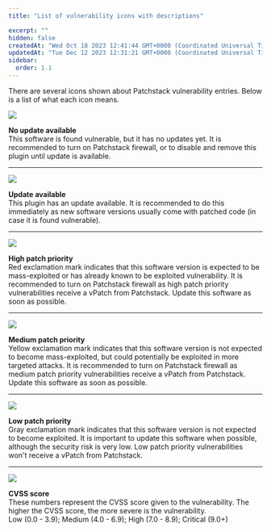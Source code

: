 ```yaml
---
title: "List of vulnerability icons with descriptions"

excerpt: ""
hidden: false
createdAt: "Wed Oct 18 2023 12:41:44 GMT+0000 (Coordinated Universal Time)"
updatedAt: "Tue Dec 12 2023 12:31:21 GMT+0000 (Coordinated Universal Time)"
sidebar:
  order: 1.1
---
```




There are several icons shown about Patchstack vulnerability entries. Below is a list of what each icon means.

<div class="icon-row-container">
<div class="icon-row">
  <div>

  ![](@images/7d6df8c-Patchstack_no_update_available.png)

  </div>
  <div>

  **No update available**  
  This software is found vulnerable, but it has no updates yet. It is recommended to turn on Patchstack firewall, or to disable and remove this plugin until update is available.

  </div>
</div>
</div>

***

<div class="icon-row-container">
<div class="icon-row">
  <div>

  ![](@images/0ffffa6-patchstack_updates_available.png)
  
  </div>
  <div>

  **Update available**  
  This plugin has an update available. It is recommended to do this immediately as new software versions usually come with patched code (in case it is found vulnerable).

  </div>
</div>
</div>

***

<div class="icon-row-container">
<div class="icon-row">
  <div>

  ![](@images/3a9cb28-patchstack_high_patch_priority.png)

  </div>
  <div>

  **High patch priority**  
  Red exclamation mark indicates that this software version is expected to be mass-exploited or has already known to be exploited vulnerability. It is recommended to turn on Patchstack firewall as high patch priority vulnerabilities receive a vPatch from Patchstack. Update this software as soon as possible.

  </div>
</div>
</div>

***

<div class="icon-row-container">
<div class="icon-row">
  <div>

  ![](@images/cb98b42-patchstack_medium_patch_priority.png)

  </div>
  <div>

  **Medium patch priority**  
  Yellow exclamation mark indicates that this software version is not expected to become mass-exploited, but could potentially be exploited in more targeted attacks. It is recommended to turn on Patchstack firewall as medium patch priority vulnerabilities receive a vPatch from Patchstack. Update this software as soon as possible.

  </div>
</div>
</div>

***

<div class="icon-row-container">
<div class="icon-row">
  <div>

  ![](@images/e5df8d4-patchstack_low_patch_priority.png)

  </div>
  <div>

  **Low patch priority**  
  Gray exclamation mark indicates that this software version is not expected to become exploited. It is important to update this software when possible, although the security risk is very low. Low patch priority vulnerabilities won't receive a vPatch from Patchstack.

  </div>
</div>
</div>

***

<div class="icon-row-container">
<div class="icon-row">
  <div>

  ![](@images/236fdf6-patchstack_cvss_score.png)

  </div>
  <div>

  **CVSS score**  
  These numbers represent the CVSS score given to the vulnerability. The higher the CVSS score, the more severe is the vulnerability.  
  Low (0.0 - 3.9); Medium (4.0 - 6.9); High (7.0 - 8.9); Critical (9.0+)

  </div>
</div>
</div>